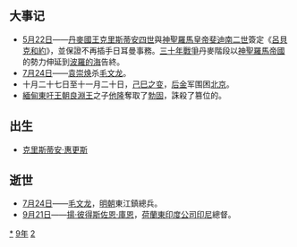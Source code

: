 {{YearTOC|1629|明'''[[崇祯|崇祯]]二年'''；后金'''[[天聪|天聪]]三年'''；越南'''[[永祚_(越南)|永祚]]十一年'''，'''[[德隆|德隆]]元年'''；日本'''[[寬永|寬永]]六年'''}}

== 大事记 ==
*[[5月22日|5月22日]]——[[丹麥國王|丹麥國王]][[克里斯蒂安四世|克里斯蒂安四世]]與[[神聖羅馬皇帝|神聖羅馬皇帝]][[斐迪南二世_(神聖羅馬帝國)|斐迪南二世]]簽定《[[呂貝克和約|呂貝克和約]]》，並保證不再插手日耳曼事務。[[三十年戰爭|三十年戰爭]]丹麥階段以[[神聖羅馬帝國|神聖羅馬帝國]]的勢力伸延到[[波羅的海|波羅的海]]告終。
*[[7月24日|7月24日]]——[[袁崇焕|袁崇焕]]杀[[毛文龙|毛文龙]]。
*十月二十七日至十一月二十日，[[己巳之變_(崇禎)|己巳之变]]，[[后金|后金]]军围困[[北京|北京]]。
*[[緬甸|緬甸]][[東吁王朝|東吁王朝]][[良淵王|良淵王]]之子[[他隆|他隆]]奪取了[[勃固|勃固]]，誅殺了篡位的{{link-en|明耶岱巴|Minyedeippa}}。


== 出生 ==
* [[克里斯蒂安·惠更斯|克里斯蒂安·惠更斯]]

== 逝世 ==
{{Wikisource_year_mention}}
*[[7月24日|7月24日]]——[[毛文龙|毛文龙]]，[[明朝|明朝]]東江鎮總兵。
*[[9月21日|9月21日]]——[[揚·彼得斯佐恩·庫恩|揚·彼得斯佐恩·庫恩]]，[[荷蘭東印度公司|荷蘭東印度公司]][[印尼|印尼]]總督。

[[Category:1629年|*]]
[[Category:1620年代|9年]]
[[Category:17世纪各年|2]]